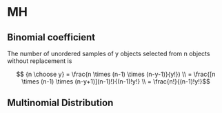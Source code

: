 # MH


## Binomial coefficient

The number of unordered samples of y objects selected from n objects without replacement is 

$$ {n \choose y} = \frac{n \times (n-1) \times (n-y-1)}{y!}) \\
 = \frac{[n \times (n-1) \times (n-y+1)](n-1)!}{(n-1)!y!} \\
 = \frac{n!}{(n-1)!y!}$$
 
## Multinomial Distribution


